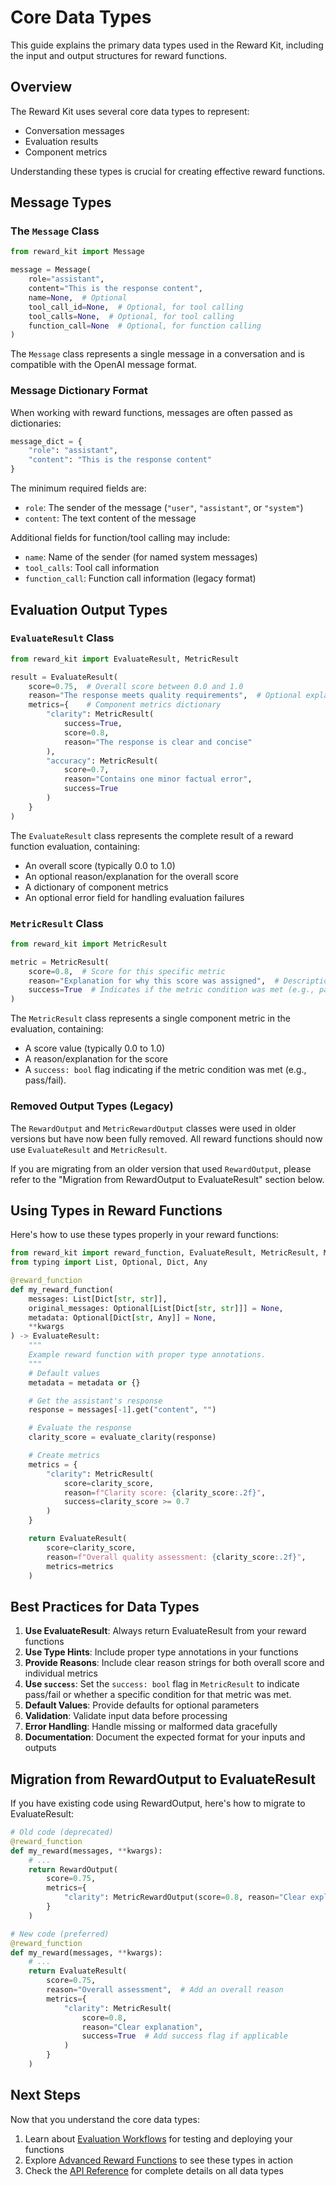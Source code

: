 # Core Data Types

This guide explains the primary data types used in the Reward Kit, including the input and output structures for reward functions.

## Overview

The Reward Kit uses several core data types to represent:
- Conversation messages
- Evaluation results
- Component metrics

Understanding these types is crucial for creating effective reward functions.

## Message Types

### The `Message` Class

```python
from reward_kit import Message

message = Message(
    role="assistant",
    content="This is the response content",
    name=None,  # Optional
    tool_call_id=None,  # Optional, for tool calling
    tool_calls=None,  # Optional, for tool calling
    function_call=None  # Optional, for function calling
)
```

The `Message` class represents a single message in a conversation and is compatible with the OpenAI message format.

### Message Dictionary Format

When working with reward functions, messages are often passed as dictionaries:

```python
message_dict = {
    "role": "assistant",
    "content": "This is the response content"
}
```

The minimum required fields are:
- `role`: The sender of the message (`"user"`, `"assistant"`, or `"system"`)
- `content`: The text content of the message

Additional fields for function/tool calling may include:
- `name`: Name of the sender (for named system messages)
- `tool_calls`: Tool call information
- `function_call`: Function call information (legacy format)

## Evaluation Output Types

### `EvaluateResult` Class

```python
from reward_kit import EvaluateResult, MetricResult

result = EvaluateResult(
    score=0.75,  # Overall score between 0.0 and 1.0
    reason="The response meets quality requirements",  # Optional explanation
    metrics={    # Component metrics dictionary
        "clarity": MetricResult(
            success=True,
            score=0.8,
            reason="The response is clear and concise"
        ),
        "accuracy": MetricResult(
            score=0.7,
            reason="Contains one minor factual error",
            success=True
        )
    }
)
```

The `EvaluateResult` class represents the complete result of a reward function evaluation, containing:
- An overall score (typically 0.0 to 1.0)
- An optional reason/explanation for the overall score
- A dictionary of component metrics
- An optional error field for handling evaluation failures

### `MetricResult` Class

```python
from reward_kit import MetricResult

metric = MetricResult(
    score=0.8,  # Score for this specific metric
    reason="Explanation for why this score was assigned",  # Description
    success=True  # Indicates if the metric condition was met (e.g., pass/fail)
)
```

The `MetricResult` class represents a single component metric in the evaluation, containing:
- A score value (typically 0.0 to 1.0)
- A reason/explanation for the score
- A `success: bool` flag indicating if the metric condition was met (e.g., pass/fail).

### Removed Output Types (Legacy)

The `RewardOutput` and `MetricRewardOutput` classes were used in older versions but have now been fully removed. All reward functions should now use `EvaluateResult` and `MetricResult`.

If you are migrating from an older version that used `RewardOutput`, please refer to the "Migration from RewardOutput to EvaluateResult" section below.

## Using Types in Reward Functions

Here's how to use these types properly in your reward functions:

```python
from reward_kit import reward_function, EvaluateResult, MetricResult, Message
from typing import List, Optional, Dict, Any

@reward_function
def my_reward_function(
    messages: List[Dict[str, str]],
    original_messages: Optional[List[Dict[str, str]]] = None,
    metadata: Optional[Dict[str, Any]] = None,
    **kwargs
) -> EvaluateResult:
    """
    Example reward function with proper type annotations.
    """
    # Default values
    metadata = metadata or {}

    # Get the assistant's response
    response = messages[-1].get("content", "")

    # Evaluate the response
    clarity_score = evaluate_clarity(response)

    # Create metrics
    metrics = {
        "clarity": MetricResult(
            score=clarity_score,
            reason=f"Clarity score: {clarity_score:.2f}",
            success=clarity_score >= 0.7
        )
    }

    return EvaluateResult(
        score=clarity_score,
        reason=f"Overall quality assessment: {clarity_score:.2f}",
        metrics=metrics
    )
```

## Best Practices for Data Types

1. **Use EvaluateResult**: Always return EvaluateResult from your reward functions
2. **Use Type Hints**: Include proper type annotations in your functions
3. **Provide Reasons**: Include clear reason strings for both overall score and individual metrics
4. **Use `success`**: Set the `success: bool` flag in `MetricResult` to indicate pass/fail or whether a specific condition for that metric was met.
5. **Default Values**: Provide defaults for optional parameters
6. **Validation**: Validate input data before processing
7. **Error Handling**: Handle missing or malformed data gracefully
8. **Documentation**: Document the expected format for your inputs and outputs

## Migration from RewardOutput to EvaluateResult

If you have existing code using RewardOutput, here's how to migrate to EvaluateResult:

```python
# Old code (deprecated)
@reward_function
def my_reward(messages, **kwargs):
    # ...
    return RewardOutput(
        score=0.75,
        metrics={
            "clarity": MetricRewardOutput(score=0.8, reason="Clear explanation")
        }
    )

# New code (preferred)
@reward_function
def my_reward(messages, **kwargs):
    # ...
    return EvaluateResult(
        score=0.75,
        reason="Overall assessment",  # Add an overall reason
        metrics={
            "clarity": MetricResult(
                score=0.8,
                reason="Clear explanation",
                success=True  # Add success flag if applicable
            )
        }
    )
```

## Next Steps

Now that you understand the core data types:

1. Learn about [Evaluation Workflows](evaluation_workflows.md) for testing and deploying your functions
2. Explore [Advanced Reward Functions](../examples/advanced_reward_functions.md) to see these types in action
3. Check the [API Reference](../api_reference/data_models.md) for complete details on all data types
